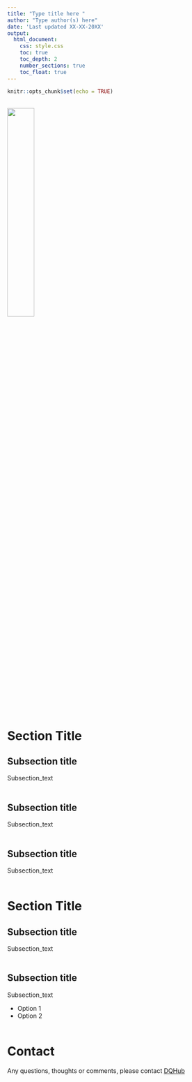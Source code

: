 ```yaml
---
title: "Type title here "
author: "Type author(s) here"
date: 'Last updated XX-XX-20XX'
output: 
  html_document:
    css: style.css
    toc: true
    toc_depth: 2
    number_sections: true
    toc_float: true
---
```


```r
knitr::opts_chunk$set(echo = TRUE)
```
<br>
![](.//DQHubLogo_full_colours.png){width=35%}
<br>
<br>

# **Section Title** 

## Subsection title
Subsection_text
<br>
<br>

## Subsection title
Subsection_text   
<br>

## Subsection title
Subsection_text
<br>
<br>

# **Section Title** 

## Subsection title
Subsection_text
<br>
<br>

## Subsection title
Subsection_text 

- Option 1
- Option 2
<br>
<br>

# **Contact**

Any questions, thoughts or comments, please contact [DQHub](mailto:DQHub@ons.gov.uk)